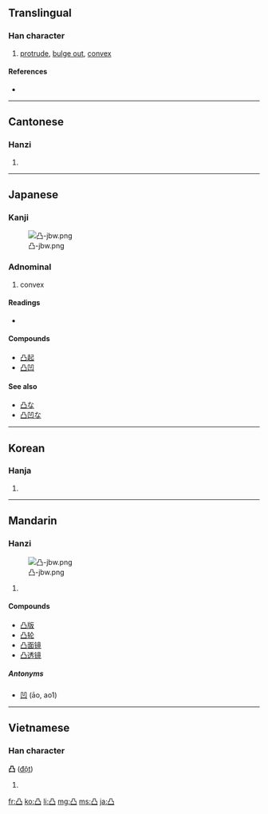 ==Translingual==

===Han character===
{{Han char|rn=17|rad=凵|as=03|sn=5|four=7777<sub>7</sub>|canj=月尸尸 (BSS)}}

# [[protrude]], [[bulge out]], [[convex]]

====References====
* {{Han ref|kx=0135.090|dkj=01809|dj=0301.050|hdz=10307.060|uh=51F8|ud=20984|bh=A559|bd=42329}}

----

==Cantonese==

===Hanzi===
{{yue-hanzi|jyut=|y=[[dat6]]}}

# {{defn|Cantonese}}

----

==Japanese==

===Kanji===
{{ja-kanji|grade=c|rs=凵03}}
[[File:凸-jbw.png|right|thumb]]

===Adnominal===
{{ja-pos|k|adnominal|hira=でこ|rom=deko|hidx=てこ}}

# convex

====Readings====
* {{ja-readings|on=[[とつ]] (totsu)|kun=[[でこ]] (deko)}}

====Compounds====
* [[凸起]]
* [[凸凹]]

====See also====
* [[凸な]]
* [[凸凹な]]

----

==Korean==

===Hanja===
{{ko-hanja|hangeul=[[철]], [[돌]]|rv=cheol, dol|mr=ch'ŏl, tol}}

# {{defn|Korean}}

----

==Mandarin==

===Hanzi===
{{cmn-hanzi|pin=[[tū]] ([[tu1]])|wg=[[t'u1|t'u<sup>1</sup>]]}}
[[File:凸-jbw.png|right|thumb]]

# {{defn|Mandarin}}

====Compounds====
* [[凸版]]
* [[凸轮]]
* [[凸面镜]]
* [[凸透镜]]

=====Antonyms=====
* [[凹]] (āo, ao1)

----

==Vietnamese==

===Han character===
'''凸''' ([[đột]])

# {{defn|Vietnamese}}

[[fr:凸]]
[[ko:凸]]
[[li:凸]]
[[mg:凸]]
[[ms:凸]]
[[ja:凸]]